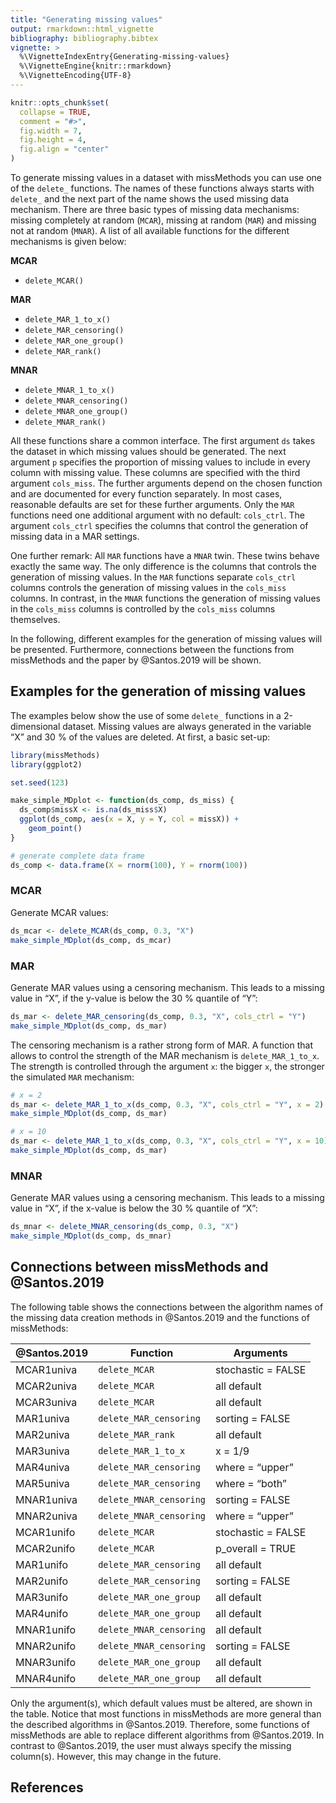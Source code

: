 ```yaml
---
title: "Generating missing values"
output: rmarkdown::html_vignette
bibliography: bibliography.bibtex
vignette: >
  %\VignetteIndexEntry{Generating-missing-values}
  %\VignetteEngine{knitr::rmarkdown}
  %\VignetteEncoding{UTF-8}
---
```


```r
knitr::opts_chunk$set(
  collapse = TRUE,
  comment = "#>",
  fig.width = 7, 
  fig.height = 4, 
  fig.align = "center"
)
```

To generate missing values in a dataset with missMethods you can use one of the `delete_` functions. The names of these functions always starts with `delete_` and the next part of the name shows the used missing data mechanism. There are three basic types of missing data mechanisms: missing completely at random (`MCAR`), missing at random (`MAR`) and missing not at random (`MNAR`). A list of all available functions for the different mechanisms is given below:

**MCAR**

* `delete_MCAR()`

**MAR**

* `delete_MAR_1_to_x()`
* `delete_MAR_censoring()`
* `delete_MAR_one_group()`
* `delete_MAR_rank()`

**MNAR**

* `delete_MNAR_1_to_x()`
* `delete_MNAR_censoring()`
* `delete_MNAR_one_group()`
* `delete_MNAR_rank()`

All these functions share a common interface. The first argument `ds` takes the dataset in which missing values should be generated. The next argument `p` specifies the proportion of missing values to include in every column with missing value. These columns are specified with the third argument `cols_miss`. The further arguments depend on the chosen function and are documented for every function separately. In most cases, reasonable defaults are set for these further arguments. Only the `MAR` functions need one additional argument with no default: `cols_ctrl`. The argument `cols_ctrl` specifies the columns that control the generation of missing data in a MAR settings. 

One further remark: All `MAR` functions have a `MNAR` twin. These twins behave exactly the same way. The only difference is the columns that controls the generation of missing values. In the `MAR` functions separate  `cols_ctrl` columns controls the generation of missing values in the `cols_miss` columns. In contrast, in the `MNAR` functions the generation of missing values in the `cols_miss` columns is controlled by the `cols_miss` columns themselves.

In the following, different examples for the generation of missing values will be presented. Furthermore, connections between the functions from missMethods and the paper by @Santos.2019 will be shown.

## Examples for the generation of missing values

The examples below show the use of some `delete_` functions in a 2-dimensional dataset. Missing values are always generated in the variable "X" and 30 % of the values are deleted. At first, a basic set-up:

```r
library(missMethods)
library(ggplot2)

set.seed(123)

make_simple_MDplot <- function(ds_comp, ds_miss) {
  ds_comp$missX <- is.na(ds_miss$X)
  ggplot(ds_comp, aes(x = X, y = Y, col = missX)) +
    geom_point()
}

# generate complete data frame
ds_comp <- data.frame(X = rnorm(100), Y = rnorm(100))
```

### MCAR

Generate MCAR values:

```r
ds_mcar <- delete_MCAR(ds_comp, 0.3, "X")
make_simple_MDplot(ds_comp, ds_mcar)
```


### MAR

Generate MAR values using a censoring mechanism. This leads to a missing value in "X", if the y-value is below the 30 % quantile of "Y":

```r
ds_mar <- delete_MAR_censoring(ds_comp, 0.3, "X", cols_ctrl = "Y")
make_simple_MDplot(ds_comp, ds_mar)
```

The censoring mechanism is a rather strong form of MAR. A function that allows to control the strength of the MAR mechanism is `delete_MAR_1_to_x`. The strength is controlled through the argument `x`: the bigger `x`, the stronger the simulated `MAR` mechanism:

```r
# x = 2
ds_mar <- delete_MAR_1_to_x(ds_comp, 0.3, "X", cols_ctrl = "Y", x = 2)
make_simple_MDplot(ds_comp, ds_mar)
```

```r
# x = 10
ds_mar <- delete_MAR_1_to_x(ds_comp, 0.3, "X", cols_ctrl = "Y", x = 10)
make_simple_MDplot(ds_comp, ds_mar)
```

### MNAR

Generate MAR values using a censoring mechanism. This leads to a missing value in "X", if the x-value is below the 30 % quantile of "X":

```r
ds_mnar <- delete_MNAR_censoring(ds_comp, 0.3, "X")
make_simple_MDplot(ds_comp, ds_mnar)
```

## Connections between missMethods and @Santos.2019

The following table shows the connections between the algorithm names of the missing data creation methods in @Santos.2019 and the functions of missMethods:

@Santos.2019   |  Function               |  Arguments
---------------|-------------------------|----------------------
MCAR1univa     |`delete_MCAR`            | stochastic = FALSE
MCAR2univa     |`delete_MCAR`            | all default
MCAR3univa     |`delete_MCAR`            | all default
MAR1univa      |`delete_MAR_censoring`   | sorting = FALSE
MAR2univa      |`delete_MAR_rank`        | all default
MAR3univa      |`delete_MAR_1_to_x`      | x = 1/9
MAR4univa      |`delete_MAR_censoring`   | where = "upper"
MAR5univa      |`delete_MAR_censoring`   | where = "both"
MNAR1univa     |`delete_MNAR_censoring`  | sorting = FALSE
MNAR2univa     |`delete_MNAR_censoring`  | where = "upper"
MCAR1unifo     |`delete_MCAR`            | stochastic = FALSE
MCAR2unifo     |`delete_MCAR`            | p_overall = TRUE 
MAR1unifo      |`delete_MAR_censoring`   | all default
MAR2unifo      |`delete_MAR_censoring`   | sorting = FALSE
MAR3unifo      |`delete_MAR_one_group`   | all default
MAR4unifo      |`delete_MAR_one_group`   | all default
MNAR1unifo     |`delete_MNAR_censoring`  | all default
MNAR2unifo     |`delete_MNAR_censoring`  | sorting = FALSE
MNAR3unifo     |`delete_MAR_one_group`   | all default
MNAR4unifo     |`delete_MAR_one_group`   | all default

Only the argument(s), which default values must be altered, are shown in the table. Notice that most functions in missMethods are more general than the described algorithms in @Santos.2019. Therefore, some functions of missMethods are able to replace different algorithms from @Santos.2019. In contrast to @Santos.2019, the user must always specify the missing column(s). However, this may change in the future. 

## References
